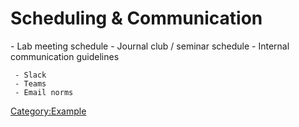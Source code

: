 = Scheduling & Communication =

- Lab meeting schedule
- Journal club / seminar schedule
- Internal communication guidelines
  - Slack
  - Teams
  - Email norms

[[Category:Example]]
